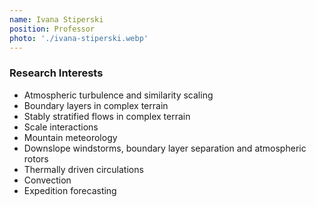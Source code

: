 ```yaml
---
name: Ivana Stiperski
position: Professor
photo: './ivana-stiperski.webp'
---
```


### Research Interests

-   Atmospheric turbulence and similarity scaling
-   Boundary layers in complex terrain
-   Stably stratified flows in complex terrain
-   Scale interactions
-   Mountain meteorology
-   Downslope windstorms, boundary layer separation and atmospheric rotors
-   Thermally driven circulations
-   Convection
-   Expedition forecasting
